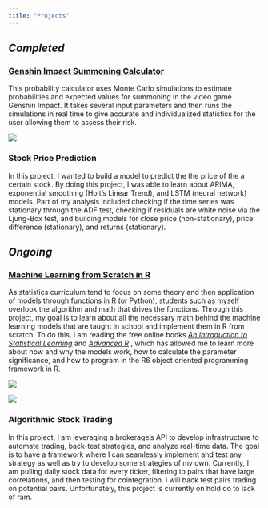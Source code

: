 ```yaml
---
title: "Projects"
---
```


## *Completed*

### [Genshin Impact Summoning Calculator](https://stochasticsorcerer.shinyapps.io/Genshin_Impact_Summon_Calculator/)

This probability calculator uses Monte Carlo simulations to estimate probabilities and expected values for summoning in the video game Genshin Impact. It takes several input parameters and then runs the simulations in real time to give accurate and individualized statistics for the user allowing them to assess their risk.

![](img/Genshin%20Dashboard.png)

### Stock Price Prediction

In this project, I wanted to build a model to predict the the price of the a certain stock. By doing this project, I was able to learn about ARIMA, exponential smoothing (Holt's Linear Trend), and LSTM (neural network) models. Part of my analysis included checking if the time series was stationary through the ADF test, checking if residuals are white noise via the Ljung-Box test, and building models for close price (non-stationary), price difference (stationary), and returns (stationary).

## *Ongoing*

### [Machine Learning from Scratch in R](https://github.com/StochasticSorcerer/ML-from-Scratch-in-R)

As statistics curriculum tend to focus on some theory and then application of models through functions in R (or Python), students such as myself overlook the algorithm and math that drives the functions. Through this project, my goal is to learn about all the necessary math behind the machine learning models that are taught in school and implement them in R from scratch. To do this, I am reading the free online books [*An Introduction to Statistical Learning*](https://www.statlearning.com/) and [*Advanced R*](https://adv-r.hadley.nz/index.html) , which has allowed me to learn more about how and why the models work, how to calculate the parameter significance, and how to program in the R6 object oriented programming framework in R.

![](img/Model_Diagnostic_Output.png)

![](img/Scatterplot1.png)

### Algorithmic Stock Trading

In this project, I am leveraging a brokerage's API to develop infrastructure to automate trading, back-test strategies, and analyze real-time data. The goal is to have a framework where I can seamlessly implement and test any strategy as well as try to develop some strategies of my own. Currently, I am pulling daily stock data for every ticker, filtering to pairs that have large correlations, and then testing for cointegration. I will back test pairs trading on potential pairs. Unfortunately, this project is currently on hold do to lack of ram.
